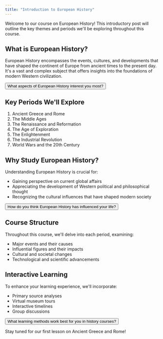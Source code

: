 ```yaml
---
title: "Introduction to European History"
---
```


Welcome to our course on European History! This introductory post will outline the key themes and periods we'll be exploring throughout this course.

## What is European History?

European History encompasses the events, cultures, and developments that have shaped the continent of Europe from ancient times to the present day. It's a vast and complex subject that offers insights into the foundations of modern Western civilization.

<Button>What aspects of European History interest you most?</Button>

## Key Periods We'll Explore

1. Ancient Greece and Rome
2. The Middle Ages
3. The Renaissance and Reformation
4. The Age of Exploration
5. The Enlightenment
6. The Industrial Revolution
7. World Wars and the 20th Century

## Why Study European History?

Understanding European History is crucial for:

- Gaining perspective on current global affairs
- Appreciating the development of Western political and philosophical thought
- Recognizing the cultural influences that have shaped modern society

<Button>How do you think European History has influenced your life?</Button>

## Course Structure

Throughout this course, we'll delve into each period, examining:

- Major events and their causes
- Influential figures and their impacts
- Cultural and societal changes
- Technological and scientific advancements

## Interactive Learning

To enhance your learning experience, we'll incorporate:

- Primary source analyses
- Virtual museum tours
- Interactive timelines
- Group discussions

<Button>What learning methods work best for you in history courses?</Button>

Stay tuned for our first lesson on Ancient Greece and Rome!
